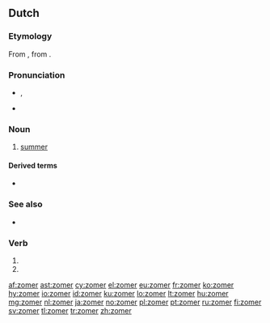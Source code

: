 ==Dutch==

===Etymology===
From {{etyl|odt|nl}} {{recons|sumar|lang=odt}}, from {{etyl|gem-pro|nl}} {{recons|sumaraz|lang=gem-pro}}.

===Pronunciation===
* {{IPA|/ˈzoːmər/|lang=nl}}, {{X-SAMPA|/zo:m@R/}}
* {{audio|Nl-zomer.ogg|audio}}

===Noun===
{{nl-noun|m|zomers|zomertje}}

# [[summer]]

====Derived terms====
* {{l|nl|zomers}}

===See also===
* {{list|nl|seasons}}

===Verb===
{{head|nl|verb form}}

# {{nl-verb-form|p=1|n=sg|t=pres|m=ind|zomeren}}
# {{nl-verb-form|m=imp|zomeren}}

[[af:zomer]]
[[ast:zomer]]
[[cy:zomer]]
[[el:zomer]]
[[eu:zomer]]
[[fr:zomer]]
[[ko:zomer]]
[[hy:zomer]]
[[io:zomer]]
[[id:zomer]]
[[ku:zomer]]
[[lo:zomer]]
[[lt:zomer]]
[[hu:zomer]]
[[mg:zomer]]
[[nl:zomer]]
[[ja:zomer]]
[[no:zomer]]
[[pl:zomer]]
[[pt:zomer]]
[[ru:zomer]]
[[fi:zomer]]
[[sv:zomer]]
[[tl:zomer]]
[[tr:zomer]]
[[zh:zomer]]